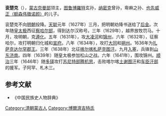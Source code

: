 '''衮楚克'''（{{bd|？||1653年|}}），[[蒙古|蒙古]][[奈曼部|奈曼部]]领主，[[图鲁博羅特|图鲁博羅特]]玄孙，[[纳密克|纳密克]]曾孙，卑麻之孙、[[额参委正|也先威正（额森伟徵诺颜）]]的儿子。

衮楚克不向[[明朝|明朝]]投降。[[天聪|天聪]]元年（1627年）三月，把明朝劝降书送给了[[后金|后金]]。次年随[[皇太极|皇太极]]西征[[察哈尔部|察哈尔部]]，得到达尔汉称号。三年（1629年），越界放牧罚马。十月，攻明朝，克[[遵化|遵化]]。五年（1631年），攻[[大凌河|大凌河]]和[[锦州|锦州]]，六年（1632年），征察哈尔，攻打明朝归化城和[[宣府|宣府]]。八年（1634年），攻打[[大同市|大同]]和[[朔州|朔州]]。1636年为[[扎萨克达尔罕郡王|扎萨克达尔罕郡王]]。三年（1638年）北征[[喀尔喀|喀尔喀]][[札萨克图汗|札萨克图汗]]。九月[[清兵入塞|入塞]]，兵锋到[[山东|山东]][[济南|济南]]。四年（1639年）随皇太极参加松山之战。六年（1641年），围攻锦州。[[顺治|顺治]]三年（1646年）随[[多铎|多铎]]攻打[[苏尼特部|苏尼特部]][[腾机思|腾机思]]，击败喀尔喀[[土谢图汗|土谢图汗]]和[[车臣汗部|车臣汗部]]的援军。子阿罕、札木三。

==参考文献==
*《中国民族史人物辞典》

[[Category:清朝蒙古人|Category:清朝蒙古人]]
[[Category:博爾濟吉特氏|Category:博爾濟吉特氏]]